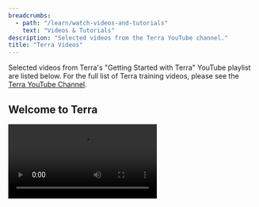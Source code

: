 ```yaml
---
breadcrumbs:
  - path: "/learn/watch-videos-and-tutorials"
    text: "Videos & Tutorials"
description: "Selected videos from the Terra YouTube channel."
title: "Terra Videos"
---
```


Selected videos from Terra's "Getting Started with Terra" YouTube playlist are listed below. For the full list of Terra training videos, please see the [Terra YouTube Channel](https://youtube.com/channel/UCkXAqpR5Hk1ZmNd2-1K2l5Q).

## Welcome to Terra

<Video src="https://www.youtube.com/embed/3rH86vcAqK8" />

Derek Caetano-Anolles gives you a overview of Terra and everything it has to offer.

## Workspaces in Terra

<Video src="https://www.youtube.com/embed/ONc1Wf7rEuw" />

Allie Hajian shows you how to use Terra's Workspaces to organize, analyze, and visualize data.

## Introduction to Collaboration and Sharing in Terra

<Video src="https://www.youtube.com/embed/62LNo1zqwWA" />

Allie Hajian gives you a quick walkthrough on designating collaborators and sharing your work in Terra.

## Introduction to Data Tables in Terra

<Video src="https://www.youtube.com/embed/IeLywroCNNA" />

Elizabeth Kiernan walks you through Data Tables in Terra: what they are, how to populate them from the Data Library, and how to modify them.

## Interactive Analysis using a Jupyter Notebook in Terra

<Video src="https://www.youtube.com/embed/DbakAsk4-5c" />

Allie Hajian walks you through the process of setting up and running a Jupyter Notebook analysis in Terra.

## Making and Uploading a Data Table in Terra

<Video src="https://www.youtube.com/embed/2MxSlKhIrFY" />

Anton Kovalsky invites you to explore how to create data tables in Terra, focusing on table structure, entity types, and file formats

## Importing Workflows in Terra

<Video src="https://www.youtube.com/embed/VtKlYqWBW6A" />

Anton Kovalsky shows you how to import a workflow to Terra.
